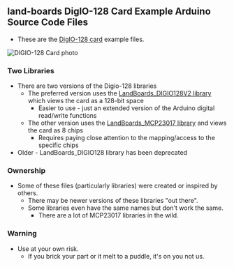 == land-boards DigIO-128 Card Example Arduino Source Code Files ==

* These are the [http://land-boards.com/blwiki/index.php?title=DIGIO-128 DigIO-128 card] example files.

<img src="http://land-boards.com/blwiki/images/2/26/DIGIO-128-X3-CCA_5847-640px.jpg" alt="DIGIO-128 Card photo"></img>

=== Two Libraries ===

* There are two versions of the Digio-128 libraries
** The preferred version uses the [https://github.com/land-boards/lb-Arduino-Code/tree/master/LBCards/DIGIO128/LandBoards_DIGIO128V2_Library_Based LandBoards_DIGIO128V2 library] which views the card as a 128-bit space
*** Easier to use - just an extended version of the Arduino digital read/write functions
** The other version uses the [https://github.com/land-boards/lb-Arduino-Code/tree/master/LBCards/DIGIO128/LandBoards_MCP23017_Library_Based LandBoards_MCP23017 library] and views the card as 8 chips
*** Requires paying close attention to the mapping/access to the specific chips
* Older - LandBoards_DIGIO128 library has been deprecated

=== Ownership ===

* Some of these files (particularly libraries) were created or inspired by others.
** There may be newer versions of these libraries "out there".
** Some libraries even have the same names but don't work the same.
*** There are a lot of MCP23017 libraries in the wild.

=== Warning ===

* Use at your own risk.
** If you brick your part or it melt to a puddle, it's on you not us.
